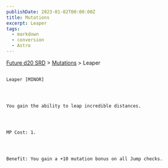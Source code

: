 ```yaml
---
publishDate: 2023-01-02T00:00:00Z
title: Mutations
excerpt: Leaper
tags:
  - markdown
  - conversion
  - Astro
---
```







[Future d20 SRD](/#futureD20)
     > [Mutations](future-d20-srd-mutations-index)
     > Leaper
    




## 
    Leaper [MINOR]
   



    You gain the ability to leap incredible distances.
   



    MP Cost: 1.
   



    Benefit: You gain a +10 mutation bonus on all Jump checks.
   





